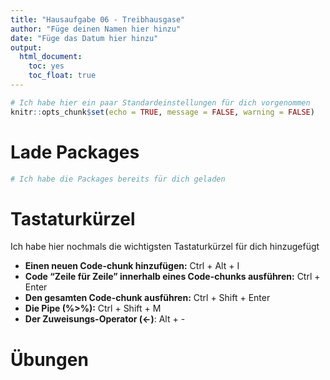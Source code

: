 ```yaml
---
title: "Hausaufgabe 06 - Treibhausgase"
author: "Füge deinen Namen hier hinzu"
date: "Füge das Datum hier hinzu"
output: 
  html_document: 
    toc: yes
    toc_float: true
---
```


```r
# Ich habe hier ein paar Standardeinstellungen für dich vorgenommen
knitr::opts_chunk$set(echo = TRUE, message = FALSE, warning = FALSE)
```

# Lade Packages

```r

# Ich habe die Packages bereits für dich geladen


```

# Tastaturkürzel

Ich habe hier nochmals die wichtigsten Tastaturkürzel für dich hinzugefügt

- **Einen neuen Code-chunk hinzufügen:** Ctrl + Alt + I
- **Code "Zeile für Zeile" innerhalb eines Code-chunks ausführen:** Ctrl + Enter
- **Den gesamten Code-chunk ausführen:** Ctrl + Shift + Enter
- **Die Pipe (%>%):** Ctrl + Shift + M
- **Der Zuweisungs-Operator (<-)**: Alt + -

# Übungen 

